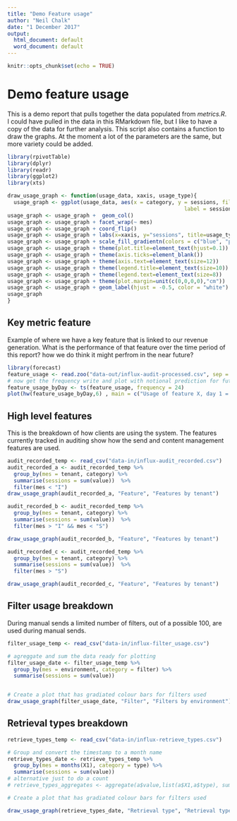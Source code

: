 ---
title: "Demo Feature usage"
author: "Neil Chalk"
date: "1 December 2017"
output:
  html_document: default
  word_document: default
---

```{r setup, include=FALSE}
knitr::opts_chunk$set(echo = TRUE)
```

# Demo feature usage
This is a demo report that pulls together the data populated from *metrics.R*. I could have pulled in the data in this RMarkdown file, but I like to have a copy of the data for further analysis. This script also contains a function to draw the graphs. At the moment a lot of the parameters are the same, but more variety could be added.

```{r echo=FALSE, message=FALSE, warning = FALSE}
library(rpivotTable) 
library(dplyr)
library(readr)
library(ggplot2)
library(xts)

draw_usage_graph <- function(usage_data, xaxis, usage_type){
  usage_graph <- ggplot(usage_data, aes(x = category, y = sessions, fill = sessions,
                                                        label = sessions)) 
usage_graph <- usage_graph +  geom_col()
usage_graph <- usage_graph + facet_wrap(~ mes) 
usage_graph <- usage_graph + coord_flip()
usage_graph <- usage_graph + labs(x=xaxis, y="sessions", title=usage_type )
usage_graph <- usage_graph + scale_fill_gradientn(colors = c("blue", "purple", "red"))
usage_graph <- usage_graph + theme(plot.title=element_text(hjust=0.1))
usage_graph <- usage_graph + theme(axis.ticks=element_blank())
usage_graph <- usage_graph + theme(axis.text=element_text(size=12))
usage_graph <- usage_graph + theme(legend.title=element_text(size=10))
usage_graph <- usage_graph + theme(legend.text=element_text(size=8))
usage_graph <- usage_graph + theme(plot.margin=unit(c(0,0,0,0),"cm"))
usage_graph <- usage_graph + geom_label(hjust = -0.5, color = "white")
usage_graph
}

```

## Key metric feature
Example of where we have a key feature that is linked to our revenue generation. What is the performance of that feature over the time period of this report? how we do think it might perfrom in the near future?

```{r echo=FALSE, ig.height=5, fig.width=10, message=FALSE, warning = FALSE}
library(forecast)
feature_usage <- read.zoo("data-out/influx-audit-processed.csv", sep = ",", header = TRUE, format = "%Y-%m-%d %H", tz = "UTC")
# now get the frequency write and plot with notional prediction for future usage of "feature X"
feature_usage_byDay <- ts(feature_usage, frequency = 24)
plot(hw(feature_usage_byDay,6) , main = c("Usage of feature X, day 1 = ", format(index(feature_usage)[1], "%Y-%m-%d", tz = "")), xlab ="Day", ylab = "Frequency")

```

## High level features

This is the breakdown of how clients are using the system. The features currently tracked in auditing show how the send and content management features are used.

```{r echo=FALSE, fig.height=10, fig.width=10, message=FALSE, warning=FALSE}

audit_recorded_temp <- read_csv("data-in/influx-audit_recorded.csv") 
audit_recorded_a <- audit_recorded_temp %>%
  group_by(mes = tenant, category) %>%
  summarise(sessions = sum(value))  %>%
  filter(mes < "I") 
draw_usage_graph(audit_recorded_a, "Feature", "Features by tenant")

```

```{r echo=FALSE, fig.height=10, fig.width=10, message=FALSE, warning = FALSE}
audit_recorded_b <- audit_recorded_temp %>%
  group_by(mes = tenant, category) %>%
  summarise(sessions = sum(value))  %>%
  filter(mes > "I" && mes < "S") 

draw_usage_graph(audit_recorded_b, "Feature", "Features by tenant")
```

```{r echo=FALSE, fig.height=10, fig.width=10, message=FALSE, warning = FALSE}
audit_recorded_c <- audit_recorded_temp %>%
  group_by(mes = tenant, category) %>%
  summarise(sessions = sum(value))  %>%
  filter(mes > "S") 

draw_usage_graph(audit_recorded_c, "Feature", "Features by tenant")
```

## Filter usage breakdown
During manual sends a limited number of filters, out of a possible 100, are used during manual sends.

```{r echo=FALSE, fig.height=10, fig.width=10, message=FALSE, warning = FALSE}
filter_usage_temp <- read_csv("data-in/influx-filter_usage.csv") 

# agreggate and sum the data ready for plotting
filter_usage_date <- filter_usage_temp %>%
  group_by(mes = environment, category = filter) %>%
  summarise(sessions = sum(value))


# Create a plot that has gradiated colour bars for filters used
draw_usage_graph(filter_usage_date, "Filter", "Filters by environment")
```

## Retrieval types breakdown

```{r echo=FALSE, fig.height=10, fig.width=10, message=FALSE, warning = FALSE}
retrieve_types_temp <- read_csv("data-in/influx-retrieve_types.csv") 

# Group and convert the timestamp to a month name
retrieve_types_date <- retrieve_types_temp %>%
  group_by(mes = months(X1), category = type) %>%
  summarise(sessions = sum(value))
# alternative just to do a count
# retrieve_types_aggregates <- aggregate(a$value,list(a$X1,a$type), sum)

# Create a plot that has gradiated colour bars for filters used

draw_usage_graph(retrieve_types_date, "Retrieval type", "Retrieval type by month")
```
